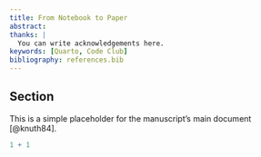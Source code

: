 ```yaml
---
title: From Notebook to Paper
abstract: 
thanks: | 
  You can write acknowledgements here.
keywords: [Quarto, Code Club]
bibliography: references.bib
---
```


## Section

This is a simple placeholder for the manuscript's main document [@knuth84].

```r
1 + 1
```
